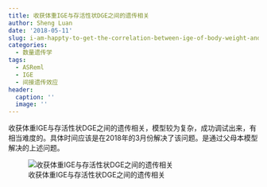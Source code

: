 ```yaml
---
title: 收获体重IGE与存活性状DGE之间的遗传相关
author: Sheng Luan
date: '2018-05-11'
slug: i-am-happty-to-get-the-correlation-between-ige-of-body-weight-and-dge-of-survival
categories:
  - 数量遗传学
tags:
  - ASReml
  - IGE
  - 间接遗传效应
header:
  caption: ''
  image: ''
---
```



收获体重IGE与存活性状DGE之间的遗传相关，模型较为复杂，成功调试出来，有相当难度的。具体时间应该是在2018年的3月份解决了该问题。是通过父母本模型解决的上述问题。

![收获体重IGE与存活性状DGE之间的遗传相关](/post/images/IGEandDGEcor.jpg)